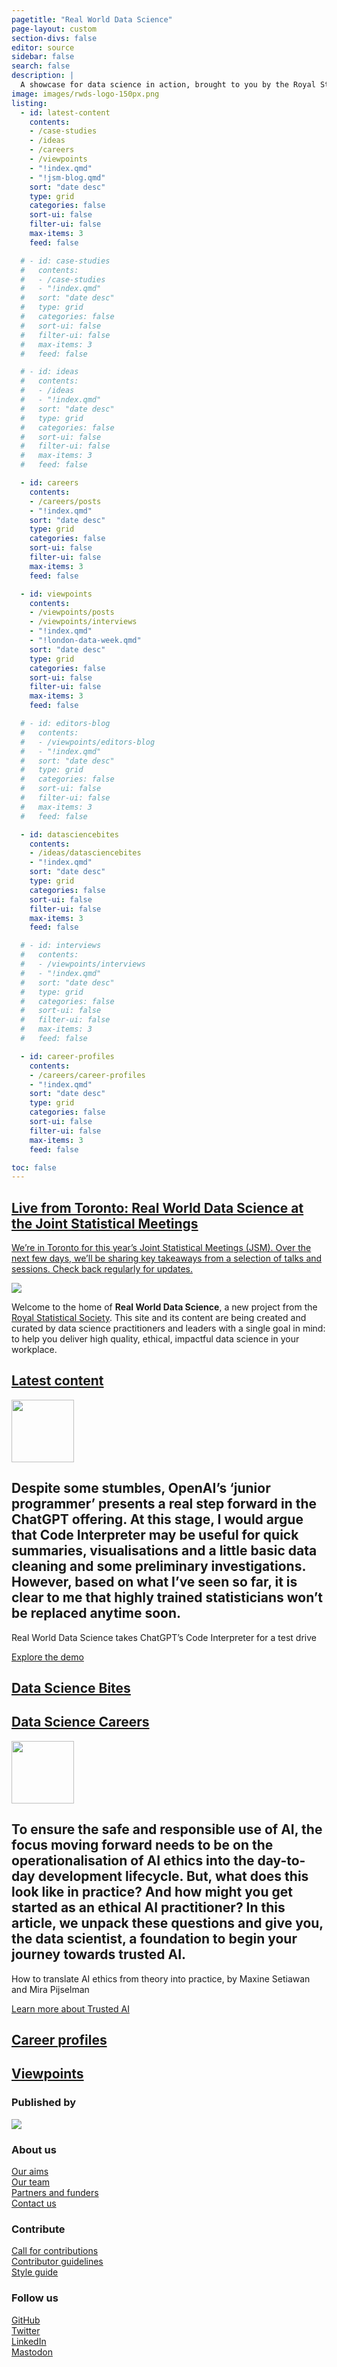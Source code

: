 ```yaml
---
pagetitle: "Real World Data Science"
page-layout: custom
section-divs: false
editor: source
sidebar: false
search: false
description: | 
  A showcase for data science in action, brought to you by the Royal Statistical Society
image: images/rwds-logo-150px.png
listing:
  - id: latest-content
    contents: 
    - /case-studies
    - /ideas
    - /careers
    - /viewpoints
    - "!index.qmd"
    - "!jsm-blog.qmd"
    sort: "date desc"
    type: grid
    categories: false
    sort-ui: false
    filter-ui: false
    max-items: 3
    feed: false

  # - id: case-studies
  #   contents: 
  #   - /case-studies
  #   - "!index.qmd"
  #   sort: "date desc"
  #   type: grid
  #   categories: false
  #   sort-ui: false
  #   filter-ui: false
  #   max-items: 3
  #   feed: false

  # - id: ideas
  #   contents: 
  #   - /ideas
  #   - "!index.qmd"
  #   sort: "date desc"
  #   type: grid
  #   categories: false
  #   sort-ui: false
  #   filter-ui: false
  #   max-items: 3
  #   feed: false

  - id: careers
    contents: 
    - /careers/posts
    - "!index.qmd"
    sort: "date desc"
    type: grid
    categories: false
    sort-ui: false
    filter-ui: false
    max-items: 3
    feed: false

  - id: viewpoints
    contents: 
    - /viewpoints/posts
    - /viewpoints/interviews
    - "!index.qmd"
    - "!london-data-week.qmd"
    sort: "date desc"
    type: grid
    categories: false
    sort-ui: false
    filter-ui: false
    max-items: 3
    feed: false

  # - id: editors-blog
  #   contents: 
  #   - /viewpoints/editors-blog
  #   - "!index.qmd"
  #   sort: "date desc"
  #   type: grid
  #   categories: false
  #   sort-ui: false
  #   filter-ui: false
  #   max-items: 3
  #   feed: false

  - id: datasciencebites
    contents: 
    - /ideas/datasciencebites
    - "!index.qmd"
    sort: "date desc"
    type: grid
    categories: false
    sort-ui: false
    filter-ui: false
    max-items: 3
    feed: false

  # - id: interviews
  #   contents: 
  #   - /viewpoints/interviews
  #   - "!index.qmd"
  #   sort: "date desc"
  #   type: grid
  #   categories: false
  #   sort-ui: false
  #   filter-ui: false
  #   max-items: 3
  #   feed: false

  - id: career-profiles
    contents: 
    - /careers/career-profiles
    - "!index.qmd"
    sort: "date desc"
    type: grid
    categories: false
    sort-ui: false
    filter-ui: false
    max-items: 3
    feed: false

toc: false
---
```

::: {.content-container}
::: {.top-story .purple-background}
<a href="/viewpoints/editors-blog/posts/2023/08/06/jsm-blog.qmd">

::: grid
::: {.g-col-12 .g-col-lg-4 .top-story-text}
## Live from Toronto: Real World Data Science at the Joint Statistical Meetings
We're in Toronto for this year's Joint Statistical Meetings (JSM). Over the next few days, we'll be sharing key takeaways from a selection of talks and sessions. Check back regularly for updates. 
:::
::: {.g-col-12 .g-col-lg-8 .top-story-img}
![](viewpoints/editors-blog/posts/2023/08/06/images/james-webb.png)
:::
:::

</a>

:::
:::

::: {.header-text} 
::: {.content-container}
::: {.header-block}
Welcome to the home of **Real World Data Science**, a new project from the [Royal Statistical Society](https://rss.org.uk/). This site and its content are being created and curated by data science practitioners and leaders with a single goal in mind: to help you deliver high quality, ethical, impactful data science in your workplace.
:::
:::
:::

::: {.content-container}
::: {.listing-block}
<a href="latest-content.qmd">

## Latest content 
</a>

::: {#latest-content}
:::

:::
:::

::: {.pullout-text}
::: {.pullout-container}
::: {.pullout-block .black-background}
![](images/quote-purple.png){width="100px"}

## Despite some stumbles, OpenAI’s 'junior programmer' presents a real step forward in the ChatGPT offering. At this stage, I would argue that Code Interpreter may be useful for quick summaries, visualisations and a little basic data cleaning and some preliminary investigations. However, based on what I’ve seen so far, it is clear to me that highly trained statisticians won’t be replaced anytime soon.
Real World Data Science takes ChatGPT's Code Interpreter for a test drive 

::: {.button}
[Explore the demo](viewpoints/editors-blog/posts/2023/07/19/code-interpreter.qmd)
:::

:::
:::
:::

::: {.content-container}
::: {.listing-block}
<a href="ideas/datasciencebites/index.qmd">

## Data Science Bites
</a> 

::: {#datasciencebites}
:::

:::
:::

::: {.content-container}
::: {.listing-block}
<a href="careers/index.qmd">

## Data Science Careers 
</a>

::: {#careers}
:::

:::
:::

::: {.pullout-text}
::: {.pullout-container}
::: {.pullout-block .black-background}
![](images/quote-purple.png){width="100px"}

## To ensure the safe and responsible use of AI, the focus moving forward needs to be on the operationalisation of AI ethics into the day-to-day development lifecycle. But, what does this look like in practice? And how might you get started as an ethical AI practitioner? In this article, we unpack these questions and give you, the data scientist, a foundation to begin your journey towards trusted AI.
How to translate AI ethics from theory into practice, by Maxine Setiawan and Mira Pijselman

::: {.button}
[Learn more about Trusted AI](ideas/posts/2023/07/03/trusted-AI.qmd)
:::

:::
:::
:::

::: {.content-container}
::: {.listing-block}
<a href="careers/career-profiles/index.qmd">

## Career profiles 
</a>

::: {#career-profiles}
:::

:::
:::

::: {.content-container}
::: {.listing-block}
<a href="viewpoints/index.qmd">

## Viewpoints 
</a>

::: {#viewpoints}
:::

:::
:::

::: {.footer-text}
::: {.footer-container .black-background}
::: {.footer-block}
::: grid


::: {.g-col-12 .g-col-md-6}
### Published by
[![](images/rss-logo-footer.png)](https://rss.org.uk/)
:::
::: {.g-col-12 .g-col-md-2}
### About us
[Our aims](about-rwds.qmd)\
[Our team](/viewpoints/editors-blog/posts/2022/10/18/meet-the-team.qmd)\
[Partners and funders](rwds-partners.qmd)\
[Contact us](contact.qmd)
:::
::: {.g-col-12 .g-col-md-2}
### Contribute
[Call for contributions](/contributor-docs/call-for-contributions.qmd)\
[Contributor guidelines](/contributor-docs/contributor-guidelines.qmd)\
[Style guide](/contributor-docs/style-guide.qmd)
:::
::: {.g-col-12 .g-col-md-2}
### Follow us
[GitHub](https://github.com/realworlddatascience)\
[Twitter](https://twitter.com/rwdatasci)\
[LinkedIn](https://www.linkedin.com/showcase/rss-real-world-data-science)\
[Mastodon](https://fosstodon.org/@rwdatasci)\
:::

<!-- ::: {.g-col-12 .g-col-md-12}
### Our partners
logos to go here
::: -->

:::
:::
:::
:::
